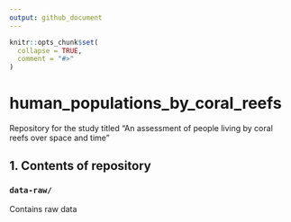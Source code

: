 ```yaml
---
output: github_document
---
```


<!-- README.md is generated from README.Rmd. Please edit that file -->

```r
knitr::opts_chunk$set(
  collapse = TRUE,
  comment = "#>"
)
```

# human_populations_by_coral_reefs


Repository for the study titled "An assessment of people living by coral reefs over space and time"

## 1. Contents of repository


### `data-raw/`

Contains raw data

